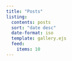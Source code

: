 ```yaml
---
title: "Posts"
listing:
  contents: posts
  sort: "date desc"
  date-format: iso
  template: gallery.ejs
  feed: 
    items: 10
---
```




